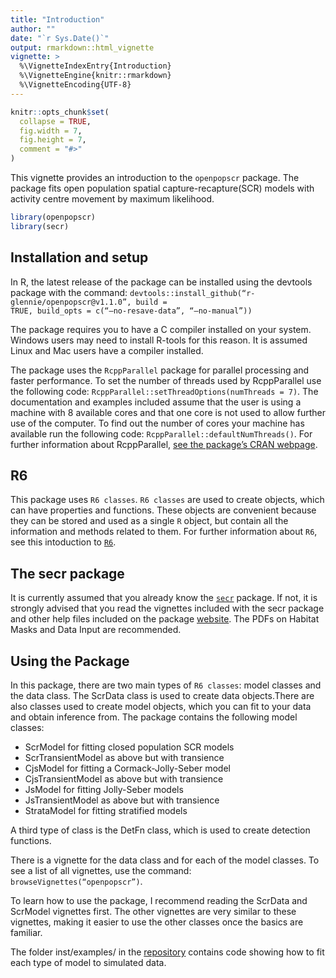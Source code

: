 ```yaml
---
title: "Introduction"
author: ""
date: "`r Sys.Date()`"
output: rmarkdown::html_vignette
vignette: >
  %\VignetteIndexEntry{Introduction}
  %\VignetteEngine{knitr::rmarkdown}
  %\VignetteEncoding{UTF-8}
---
```

  
```r
knitr::opts_chunk$set(
  collapse = TRUE,
  fig.width = 7, 
  fig.height = 7, 
  comment = "#>"
)
```

This vignette provides an introduction to the <code>openpopscr</code> package. The package fits open population spatial capture-recapture(SCR) models with activity centre movement by maximum likelihood.

```r
library(openpopscr)
library(secr)
```

## Installation and setup

In R, the latest release of the package can be installed using the devtools package with the command: 
<code>devtools::install_github("r-glennie/openpopscr@v1.1.0", build = TRUE, build_opts = c("--no-resave-data", "--no-manual"))</code>

The package requires you to have a C compiler installed on your system. Windows users may need to install R-tools for this reason. It is assumed Linux and Mac users have a compiler installed. 

The package uses the <code>RcppParallel</code> package for parallel processing and faster performance. To set the number of threads used by RcppParallel use the following code:
<code>RcppParallel::setThreadOptions(numThreads = 7)</code>. The documentation and examples included assume that the user is using a machine with 8 available cores and that one core is not used to allow further use of the computer. To find out the number of cores your machine has available run the following code: <code>RcppParallel::defaultNumThreads()</code>. For further information about RcppParallel, [see the package's CRAN webpage](https://cran.r-project.org/web/packages/RcppParallel/index.html). 


## R6

This package uses <code>R6 classes</code>. <code>R6 classes</code> are used to create objects, which can have properties and functions. These objects are convenient because they can be stored and used as a single <code>R</code> object, but contain all the information and methods related to them. For further information about <code>R6</code>, see this intoduction to [<code>R6</code>](https://r6.r-lib.org/articles/Introduction.html).


## The secr package

It is currently assumed that you already know the [<code>secr</code> ](https://CRAN.R-project.org/package=secr) package. If not, it is strongly advised that you read the vignettes included with the secr package and other help files included on the package [website](https://www.otago.ac.nz/density/SECRinR.html). The PDFs on Habitat Masks and Data Input are recommended.


## Using the Package

In this package, there are two main types of <code>R6 classes</code>: model classes and the data class. The ScrData class is used to create data objects.There are also classes used to create model objects, which you can fit to your data and obtain inference from. The package contains the following model classes:

* ScrModel for fitting closed population SCR models
* ScrTransientModel as above but with transience
* CjsModel for fitting a Cormack-Jolly-Seber model
* CjsTransientModel as above but with transience
* JsModel for fitting Jolly-Seber models
* JsTransientModel as above but with transience
* StrataModel for fitting stratified models

A third type of class is the DetFn class, which is used to create detection functions. 

There is a vignette for the data class and for each of the model classes. To see a list of all vignettes, use the command:
<code>browseVignettes("openpopscr")</code>.

To learn how to use the package, I recommend reading the ScrData and ScrModel vignettes first. The other vignettes are very similar to these vignettes, making it easier to use the other classes once the basics are familiar.

The folder inst/examples/ in the [repository](https://github.com/r-glennie/openpopscr) contains code showing how to fit each type of model to simulated data.

